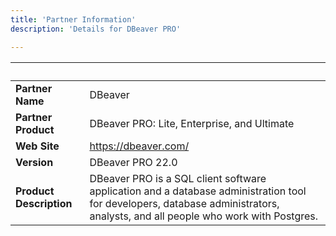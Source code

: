 ```yaml
---
title: 'Partner Information'
description: 'Details for DBeaver PRO'

---
```

| &nbsp;     | &nbsp; |
| ----------- | ----------- |
| **Partner Name**      | DBeaver       |
| **Partner Product**   | DBeaver PRO: Lite, Enterprise, and Ultimate      |
| **Web Site**      | https://dbeaver.com/     |
| **Version**   | DBeaver PRO 22.0       |
| **Product Description**      |   DBeaver PRO is a SQL client software application and a database administration tool for developers, database administrators, analysts, and all people who work with Postgres.    |
